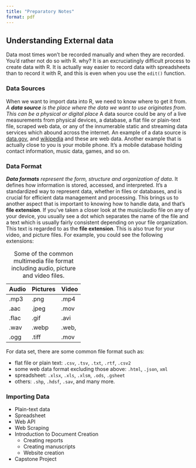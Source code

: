 ```yaml
---
title: "Preparatory Notes"
format: pdf
---
```


## Understanding External data
Data most times won't be recorded manually and when they are recorded. You'd rather not do so with R. why? It is an excruciatingly difficult process to create data with R.  It is actually way easier to record data with spreadsheets than to record it with R, and this is even when you use the `edit()` function.

### Data Sources
When we want to import data into R, we need to know where to get it from. *A* ***data source*** *is the place where the data we want to use originates from. This can be a physical or digital place* A data source could be any of a live measurements from physical devices, a database, a flat file or plain-text file, scraped web data, or any of the innumerable static and streaming data services which abound across the internet. An example of a data source is [data.gov](https://data.gov/), and [wikipedia](https://wikipedia.com) and these are web data. Another example that is actually close to you is your mobile phone. It's a mobile database holding contact information, music data, games, and so on.

### Data Format
***Data formats*** *represent the form, structure and organization of data*. It defines how information is stored, accessed, and interpreted. It's a standardized way to represent data, whether in files or databases, and is crucial for efficient data management and processing. This brings us to another aspect that is important to knowing how to handle data, and that's **file extension**. If you've taken a closer look at the music/audio file on any of your device, you usually see a dot which separates the name of the file and a text which is usually fairly consistent depending on your file organization. This text is regarded to as the **file extension**. This is also true for your video, and picture files. For example, you could see the following extensions:

|Audio|Pictures|Video|
|-----|--------|-----|
|.mp3|.png|.mp4|
|.aac|.jpeg|.mov|
|.flac|.gif|.avi|
|.wav|.webp|.web,|
|.ogg|.tiff|.mov|

: Some of the common multimedia file format including audio, picture and video files.

For data set, there are some common file format such as:

- flat file or plain text: `.csv`, `.tsv`, `.txt`, `.rtf`, `.csv2`
- some web data format excluding those above: `.html`, `.json`, `xml`
- spreadsheet: `.xlsx`, `.xls`, `.xlsm`, `.ods`, `.gsheet`
- others: `.shp`, `.hdsf`, `.sav`, and many more.

### Importing Data
  - Plain-text data
  - Spreadsheet
  - Web API
  - Web Scraping
- Introduction to Document Creation
  - Creating reports
  - Creating manuscripts
  - Website creation
- Capstone Project

